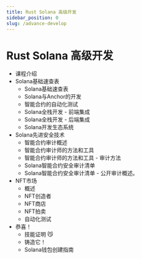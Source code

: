```yaml
---
title: Rust Solana 高级开发
sidebar_position: 0
slug: /advance-develop
---
```


# Rust Solana 高级开发

- 课程介绍
- Solana基础速查表
    - Solana基础速查表
    - Solana与Anchor的开发
    - 智能合约的自动化测试
    - Solana全栈开发 - 前端集成
    - Solana全栈开发 - 后端集成
    - Solana开发生态系统
- Solana先进安全技术
    - 智能合约审计概述
    - 智能合约审计师的方法和工具
    - 智能合约审计师的方法和工具 - 审计方法
    - Solana智能合约安全审计清单
    - Solana智能合约安全审计清单 - 公开审计概述。
- NFT市场
    - 概述
    - NFT创造者
    - NFT商店
    - NFT拍卖
    - 自动化测试
- 恭喜！
    - 技能证明 😼
    - 铸造它！
    - Solana钱包创建指南
